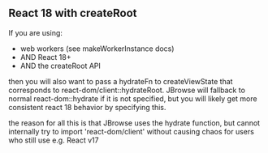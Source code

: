 
<Meta title="React 18 with createRoot" />

## React 18 with createRoot

If you are using:

- web workers (see makeWorkerInstance docs)
- AND React 18+
- AND the createRoot API

then you will also want to pass a hydrateFn to createViewState that corresponds
to react-dom/client::hydrateRoot. JBrowse will fallback to normal
react-dom::hydrate if it is not specified, but you will likely get more
consistent react 18 behavior by specifying this.

the reason for all this is that JBrowse uses the hydrate function, but cannot
internally try to import 'react-dom/client' without causing chaos for users who
still use e.g. React v17

<Story of={WithReact18} />
